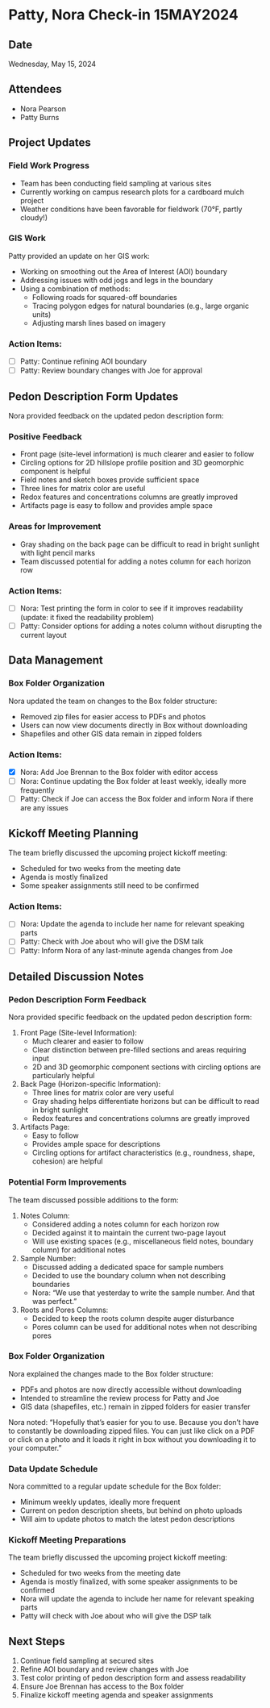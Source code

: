 # Patty, Nora Check-in 15MAY2024

## Date

Wednesday, May 15, 2024

## Attendees
- Nora Pearson
- Patty Burns

## Project Updates

### Field Work Progress
- Team has been conducting field sampling at various sites
- Currently working on campus research plots for a cardboard mulch project
- Weather conditions have been favorable for fieldwork (70°F, partly cloudy!)

### GIS Work
Patty provided an update on her GIS work:

- Working on smoothing out the Area of Interest (AOI) boundary
- Addressing issues with odd jogs and legs in the boundary
- Using a combination of methods:
  - Following roads for squared-off boundaries
  - Tracing polygon edges for natural boundaries (e.g., large organic units)
  - Adjusting marsh lines based on imagery

### Action Items:
- [ ] Patty: Continue refining AOI boundary
- [ ] Patty: Review boundary changes with Joe for approval

## Pedon Description Form Updates

Nora provided feedback on the updated pedon description form:

### Positive Feedback
- Front page (site-level information) is much clearer and easier to follow
- Circling options for 2D hillslope profile position and 3D geomorphic component is helpful
- Field notes and sketch boxes provide sufficient space
- Three lines for matrix color are useful
- Redox features and concentrations columns are greatly improved
- Artifacts page is easy to follow and provides ample space

### Areas for Improvement
- Gray shading on the back page can be difficult to read in bright sunlight with light pencil marks
- Team discussed potential for adding a notes column for each horizon row

### Action Items:
- [ ] Nora: Test printing the form in color to see if it improves readability (update: it fixed the readability problem)
- [ ] Patty: Consider options for adding a notes column without disrupting the current layout

## Data Management

### Box Folder Organization
Nora updated the team on changes to the Box folder structure:

- Removed zip files for easier access to PDFs and photos
- Users can now view documents directly in Box without downloading
- Shapefiles and other GIS data remain in zipped folders

### Action Items:
- [x] Nora: Add Joe Brennan to the Box folder with editor access
- [ ] Nora: Continue updating the Box folder at least weekly, ideally more frequently
- [ ] Patty: Check if Joe can access the Box folder and inform Nora if there are any issues

## Kickoff Meeting Planning

The team briefly discussed the upcoming project kickoff meeting:

- Scheduled for two weeks from the meeting date
- Agenda is mostly finalized
- Some speaker assignments still need to be confirmed

### Action Items:
- [ ] Nora: Update the agenda to include her name for relevant speaking parts
- [ ] Patty: Check with Joe about who will give the DSM talk
- [ ] Patty: Inform Nora of any last-minute agenda changes from Joe

## Detailed Discussion Notes

### Pedon Description Form Feedback

Nora provided specific feedback on the updated pedon description form:

1. Front Page (Site-level Information):
   - Much clearer and easier to follow
   - Clear distinction between pre-filled sections and areas requiring input
   - 2D and 3D geomorphic component sections with circling options are particularly helpful

2. Back Page (Horizon-specific Information):
   - Three lines for matrix color are very useful
   - Gray shading helps differentiate horizons but can be difficult to read in bright sunlight
   - Redox features and concentrations columns are greatly improved

3. Artifacts Page:
   - Easy to follow
   - Provides ample space for descriptions
   - Circling options for artifact characteristics (e.g., roundness, shape, cohesion) are helpful

### Potential Form Improvements

The team discussed possible additions to the form:

1. Notes Column:
   - Considered adding a notes column for each horizon row
   - Decided against it to maintain the current two-page layout
   - Will use existing spaces (e.g., miscellaneous field notes, boundary column) for additional notes

2. Sample Number:
   - Discussed adding a dedicated space for sample numbers
   - Decided to use the boundary column when not describing boundaries
   - Nora: "We use that yesterday to write the sample number. And that was perfect."

3. Roots and Pores Columns:
   - Decided to keep the roots column despite auger disturbance
   - Pores column can be used for additional notes when not describing pores

### Box Folder Organization

Nora explained the changes made to the Box folder structure:

- PDFs and photos are now directly accessible without downloading
- Intended to streamline the review process for Patty and Joe
- GIS data (shapefiles, etc.) remain in zipped folders for easier transfer

Nora noted: "Hopefully that's easier for you to use. Because you don't have to constantly be downloading zipped files. You can just like click on a PDF or click on a photo and it loads it right in box without you downloading it to your computer."

### Data Update Schedule

Nora committed to a regular update schedule for the Box folder:

- Minimum weekly updates, ideally more frequent
- Current on pedon description sheets, but behind on photo uploads
- Will aim to update photos to match the latest pedon descriptions

### Kickoff Meeting Preparations

The team briefly discussed the upcoming project kickoff meeting:

- Scheduled for two weeks from the meeting date
- Agenda is mostly finalized, with some speaker assignments to be confirmed
- Nora will update the agenda to include her name for relevant speaking parts
- Patty will check with Joe about who will give the DSP talk

## Next Steps

1. Continue field sampling at secured sites
2. Refine AOI boundary and review changes with Joe
3. Test color printing of pedon description form and assess readability
4. Ensure Joe Brennan has access to the Box folder
5. Finalize kickoff meeting agenda and speaker assignments
